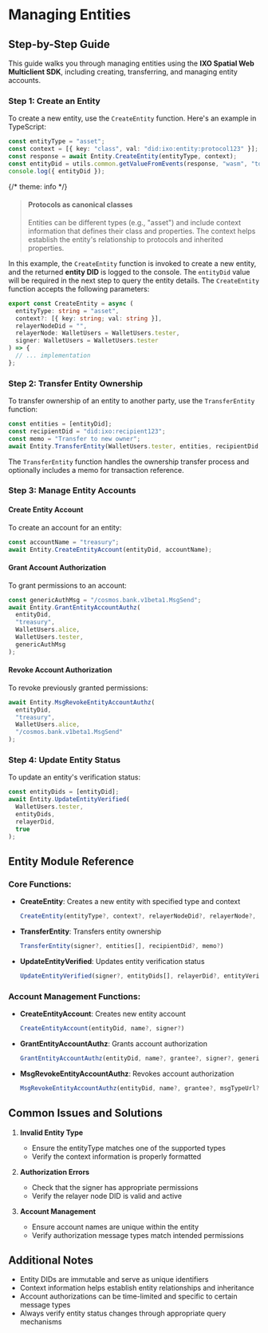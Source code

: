 # Managing Entities

## Step-by-Step Guide

This guide walks you through managing entities using the **IXO Spatial Web Multiclient SDK**, including creating, transferring, and managing entity accounts.

### Step 1: Create an Entity

To create a new entity, use the `CreateEntity` function. Here's an example in TypeScript:

```typescript
const entityType = "asset";
const context = [{ key: "class", val: "did:ixo:entity:protocol123" }];
const response = await Entity.CreateEntity(entityType, context);
const entityDid = utils.common.getValueFromEvents(response, "wasm", "token_id");
console.log({ entityDid });
```

{/* theme: info */}

> #### Protocols as canonical classes
>
> Entities can be different types (e.g., "asset") and include context information that defines their class and properties. The context helps establish the entity's relationship to protocols and inherited properties.

In this example, the `CreateEntity` function is invoked to create a new entity, and the returned **entity DID** is logged to 
the console. The `entityDid` value will be required in the next step to query the entity details.
The `CreateEntity` function accepts the following parameters:

```typescript
export const CreateEntity = async (
  entityType: string = "asset",
  context?: [{ key: string; val: string }],
  relayerNodeDid = "",
  relayerNode: WalletUsers = WalletUsers.tester,
  signer: WalletUsers = WalletUsers.tester
) => {
  // ... implementation
};
```

### Step 2: Transfer Entity Ownership

To transfer ownership of an entity to another party, use the `TransferEntity` function:

```typescript
const entities = [entityDid];
const recipientDid = "did:ixo:recipient123";
const memo = "Transfer to new owner";
await Entity.TransferEntity(WalletUsers.tester, entities, recipientDid, memo);
```

The `TransferEntity` function handles the ownership transfer process and optionally includes a memo for transaction reference.

### Step 3: Manage Entity Accounts

#### Create Entity Account
To create an account for an entity:

```typescript
const accountName = "treasury";
await Entity.CreateEntityAccount(entityDid, accountName);
```

#### Grant Account Authorization
To grant permissions to an account:

```typescript
const genericAuthMsg = "/cosmos.bank.v1beta1.MsgSend";
await Entity.GrantEntityAccountAuthz(
  entityDid,
  "treasury",
  WalletUsers.alice,
  WalletUsers.tester,
  genericAuthMsg
);
```

#### Revoke Account Authorization
To revoke previously granted permissions:

```typescript
await Entity.MsgRevokeEntityAccountAuthz(
  entityDid,
  "treasury",
  WalletUsers.alice,
  "/cosmos.bank.v1beta1.MsgSend"
);
```

### Step 4: Update Entity Status

To update an entity's verification status:

```typescript
const entityDids = [entityDid];
await Entity.UpdateEntityVerified(
  WalletUsers.tester,
  entityDids,
  relayerDid,
  true
);
```

## Entity Module Reference

### Core Functions:

- **CreateEntity**: Creates a new entity with specified type and context
  ```typescript
  CreateEntity(entityType?, context?, relayerNodeDid?, relayerNode?, signer?)
  ```

- **TransferEntity**: Transfers entity ownership
  ```typescript
  TransferEntity(signer?, entities[], recipientDid?, memo?)
  ```

- **UpdateEntityVerified**: Updates entity verification status
  ```typescript
  UpdateEntityVerified(signer?, entityDids[], relayerDid?, entityVerified?)
  ```

### Account Management Functions:

- **CreateEntityAccount**: Creates new entity account
  ```typescript
  CreateEntityAccount(entityDid, name?, signer?)
  ```

- **GrantEntityAccountAuthz**: Grants account authorization
  ```typescript
  GrantEntityAccountAuthz(entityDid, name?, grantee?, signer?, genericAuthMsg?)
  ```

- **MsgRevokeEntityAccountAuthz**: Revokes account authorization
  ```typescript
  MsgRevokeEntityAccountAuthz(entityDid, name?, grantee?, msgTypeUrl?, signer?)
  ```

## Common Issues and Solutions

1. **Invalid Entity Type**
   - Ensure the entityType matches one of the supported types
   - Verify the context information is properly formatted

2. **Authorization Errors**
   - Check that the signer has appropriate permissions
   - Verify the relayer node DID is valid and active

3. **Account Management**
   - Ensure account names are unique within the entity
   - Verify authorization message types match intended permissions

## Additional Notes

- Entity DIDs are immutable and serve as unique identifiers
- Context information helps establish entity relationships and inheritance
- Account authorizations can be time-limited and specific to certain message types
- Always verify entity status changes through appropriate query mechanisms